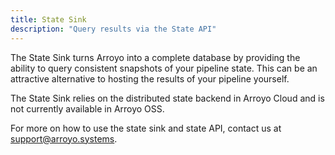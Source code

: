 ```yaml
---
title: State Sink
description: "Query results via the State API"
---
```


The State Sink turns Arroyo into a complete database by providing the ability to
query consistent snapshots of your pipeline state. This can be an attractive alternative
to hosting the results of your pipeline yourself.

The State Sink relies on the distributed state backend in Arroyo Cloud and is not currently
available in Arroyo OSS.

For more on how to use the state sink and state API, contact us at support@arroyo.systems.
